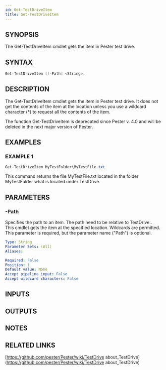```yaml
---
id: Get-TestDriveItem
title: Get-TestDriveItem
---
```


## SYNOPSIS
The Get-TestDriveItem cmdlet gets the item in Pester test drive.

## SYNTAX

```powershell
Get-TestDriveItem [[-Path] <String>]
```

## DESCRIPTION
The Get-TestDriveItem cmdlet gets the item in Pester test drive.
It does not
get the contents of the item at the location unless you use a wildcard
character (*) to request all the contents of the item.

The function Get-TestDriveItem is deprecated since Pester v.
4.0
and will be deleted in the next major version of Pester.

## EXAMPLES

### EXAMPLE 1
```powershell
Get-TestDriveItem MyTestFolder\MyTestFile.txt
```

This command returns the file MyTestFile.txt located in the folder MyTestFolder
what is located under TestDrive.

## PARAMETERS

### -Path
Specifies the path to an item.
The path need to be relative to TestDrive:.
This cmdlet gets the item at the specified location.
Wildcards are permitted.
This parameter is required, but the parameter name ("Path") is optional.

```yaml
Type: String
Parameter Sets: (All)
Aliases:

Required: False
Position: 1
Default value: None
Accept pipeline input: False
Accept wildcard characters: False
```

## INPUTS

## OUTPUTS

## NOTES

## RELATED LINKS

[https://github.com/pester/Pester/wiki/TestDrive
about_TestDrive](https://github.com/pester/Pester/wiki/TestDrive
about_TestDrive)

